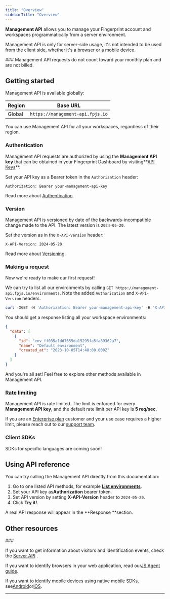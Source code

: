 ```yaml
---
title: "Overview"
sidebarTitle: "Overview"
---
```


**Management API** allows you to manage your Fingerprint account and workspaces programmatically from a server environment.

Management API is only for server-side usage, it's not intended to be used from the client side, whether it's a browser or a mobile device.

<Tip>
  ### Management API requests do not count toward your monthly plan and are not billed.
</Tip>

## Getting started

Management API is available globally:

| Region | Base URL                         |
| ------ | -------------------------------- |
| Global | `https://management-api.fpjs.io` |

You can use Management API for all your workspaces, regardless of their region.

### Authentication

Management API requests are authorized by using the **Management API key** that can be obtained in your Fingerprint Dashboard by visiting\*\*[API Keys](https://dashboard.fingerprint.com/api-keys)\*\*.

Set your API key as a Bearer token in the `Authorization` header:

```
Authorization: Bearer your-management-api-key
```

Read more about [Authentication](/reference/management-api-authentication).

### Version

Management API is versioned by date of the backwards-incompatible change made to the API. The latest version is `2024-05-20`.

Set the version as in the `X-API-Version` header:

```
X-API-Version: 2024-05-20
```

Read more about [Versioning](/reference/management-api-versioning).

### Making a request

Now we're ready to make our first request\!

We can try to list all our environments by calling `GET https://management-api.fpjs.io/environments`. Note the added `Authorization` and `X-API-Version` headers.

<CodeGroup>

```powershell cURL
curl -XGET -H 'Authorization: Bearer your-management-api-key' -H 'X-API-Version: 2024-05-20' 'https://management-api.fpjs.io/environments'
```

</CodeGroup>

You should get a response listing all your workspace environments:

<CodeGroup>

```json JSON
{
  "data": [
    {
      "id": "env_ff035a1dd7655da15295fa5fa89362a7",
      "name": "Default environment",
      "created_at": "2023-10-05T14:48:00.000Z"
    }
  ]
}
```

</CodeGroup>

And you're all set\! Feel free to explore other methods available in Management API.

### Rate limiting

Management API is rate limited. The limit is enforced for every **Management API key**, and the default rate limit per API key is **5 req/sec**.

If you are an [Enterprise plan](https://fingerprint.com/pricing/) customer and your use case requires a higher limit, please reach out to our [support team](https://fingerprint.com/support/).

### Client SDKs

SDKs for specific languages are coming soon\!

## Using API reference

You can try calling the Management API directly from this documentation:

1. Go to one listed API methods, for example [**List environments**](/reference/environmentcontroller_findall).
2. Set your API key as**Authorization** bearer token.
3. Set API version by setting **X-API-Version** header to `2024-05-20`.
4. Click **Try it\!**.

A real API response will appear in the **Response **section.

## Other resources

<Info>
  ### 

  If you want to get information about visitors and identification events, check the [Server API](/reference/pro-server-api) .

  If you want to identify browsers in your web application, read our[JS Agent guide](/docs/js-agent).

  If you want to identify mobile devices using native mobile SDKs, see[Android](/docs/native-android-integration)or[iOS](/docs/ios).
</Info>

---